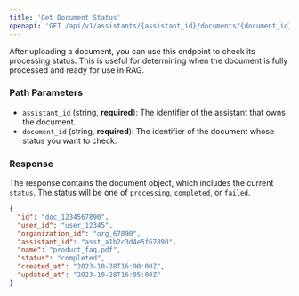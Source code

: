 ```yaml
---
title: 'Get Document Status'
openapi: 'GET /api/v1/assistants/{assistant_id}/documents/{document_id}/status'
---
```


After uploading a document, you can use this endpoint to check its processing status. This is useful for determining when the document is fully processed and ready for use in RAG.

### Path Parameters

- `assistant_id` (string, **required**): The identifier of the assistant that owns the document.
- `document_id` (string, **required**): The identifier of the document whose status you want to check.

### Response

The response contains the document object, which includes the current `status`. The status will be one of `processing`, `completed`, or `failed`.

```json Response
{
  "id": "doc_1234567890",
  "user_id": "user_12345",
  "organization_id": "org_67890",
  "assistant_id": "asst_a1b2c3d4e5f67890",
  "name": "product_faq.pdf",
  "status": "completed",
  "created_at": "2023-10-28T16:00:00Z",
  "updated_at": "2023-10-28T16:05:00Z"
}
``` 